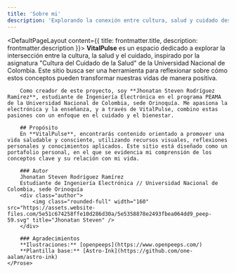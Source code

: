 ```yaml
---
title: 'Sobre mi'
description: 'Explorando la conexión entre cultura, salud y cuidado desde una perspectiva personal y profesional.'
---
```


<DefaultPageLayout content={{ title: frontmatter.title, description: frontmatter.description }}>
    <Prose>
        **VitalPulse** es un espacio dedicado a explorar la intersección entre la cultura, la salud y el cuidado, inspirado por la asignatura "Cultura del Cuidado de la Salud" de la Universidad Nacional de Colombia. Este sitio busca ser una herramienta para reflexionar sobre cómo estos conceptos pueden transformar nuestras vidas de manera positiva.

        Como creador de este proyecto, soy **Jhonatan Steven Rodríguez Ramírez**, estudiante de Ingeniería Electrónica en el programa PEAMA de la Universidad Nacional de Colombia, sede Orinoquía. Me apasiona la electrónica y la enseñanza, y a través de VitalPulse, combino estas pasiones con un enfoque en el cuidado y el bienestar.

        ## Propósito
        En **VitalPulse**, encontrarás contenido orientado a promover una vida saludable y consciente, utilizando recursos visuales, reflexiones personales y conocimientos aplicados. Este sitio está diseñado como un portafolio personal, en el que se evidencia mi comprensión de los conceptos clave y su relación con mi vida.

        ### Autor
        Jhonatan Steven Rodríguez Ramírez  
        Estudiante de Ingeniería Electrónica // Universidad Nacional de Colombia, sede Orinoquía  
        <div class="author">
            <img class="rounded-full" width="160" src="https://assets.website-files.com/5e51c674258ffe10d286d30a/5e5358878e2493fbea064dd9_peep-59.svg" title="Jhonatan Steven" />
        </div>

        ### Agradecimientos
        **Ilustraciones:** [openpeeps](https://www.openpeeps.com/)  
        **Plantilla base:** [Astro-Ink](https://github.com/one-aalam/astro-ink)
    </Prose>
</DefaultPageLayout>
